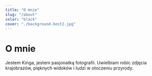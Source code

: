 ```yaml
---
title: "O mnie"
slug: "/about"
color: "black"
cover: "./background-best2.jpg"
---
```


# O mnie

Jestem Kinga, jestem pasjonatką fotografii. Uwielbiam robic zdjęcia krajobrazów, pięknych widoków i ludzi w otoczeniu przyrody.

